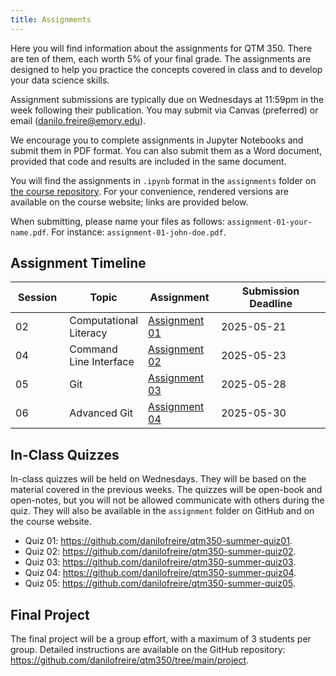 ```yaml
---
title: Assignments
---
```


Here you will find information about the assignments for QTM 350. There are ten of them, each worth 5% of your final grade. The assignments are designed to help you practice the concepts covered in class and to develop your data science skills.

Assignment submissions are typically due on Wednesdays at 11:59pm in the week following their publication. You may submit via Canvas (preferred) or email (<danilo.freire@emory.edu>).

We encourage you to complete assignments in Jupyter Notebooks and submit them in PDF format. You can also submit them as a Word document, provided that code and results are included in the same document.

You will find the assignments in `.ipynb` format in the `assignments` folder on [the course repository](https://github.com/danilofreire/qtm350/tree/main/assignments). For your convenience, rendered versions are available on the course website; links are provided below.

When submitting, please name your files as follows: `assignment-01-your-name.pdf`. For instance: `assignment-01-john-doe.pdf`.

## Assignment Timeline

| Session | Topic | Assignment | Submission Deadline |
|---------|-------|------------|---------------------|
| 02 | Computational Literacy | [Assignment 01](https://github.com/danilofreire/qtm350-summer/blob/main/assignments/01-assignment.ipynb) | 2025-05-21 |
| 04 | Command Line Interface | [Assignment 02](https://github.com/danilofreire/qtm350-summer/blob/main/assignments/02-assignment.ipynb) | 2025-05-23 |
| 05 | Git | [Assignment 03](https://github.com/danilofreire/qtm350-summer/blob/main/assignments/03-assignment.ipynb) | 2025-05-28 |
| 06 | Advanced Git | [Assignment 04](https://github.com/danilofreire/qtm350-summer/blob/main/assignments/04-assignment.ipynb) | 2025-05-30 |


## In-Class Quizzes

In-class quizzes will be held on Wednesdays. They will be based on the material covered in the previous weeks. The quizzes will be open-book and open-notes, but you will not be allowed communicate with others during the quiz. They will also be available in the `assignment` folder on GitHub and on the course website.

* Quiz 01: <https://github.com/danilofreire/qtm350-summer-quiz01>. 
* Quiz 02: <https://github.com/danilofreire/qtm350-summer-quiz02>. 
* Quiz 03: <https://github.com/danilofreire/qtm350-summer-quiz03>. 
* Quiz 04: <https://github.com/danilofreire/qtm350-summer-quiz04>. 
* Quiz 05: <https://github.com/danilofreire/qtm350-summer-quiz05>. 

## Final Project

The final project will be a group effort, with a maximum of 3 students per group. Detailed instructions are available on the GitHub repository: <https://github.com/danilofreire/qtm350/tree/main/project>.
